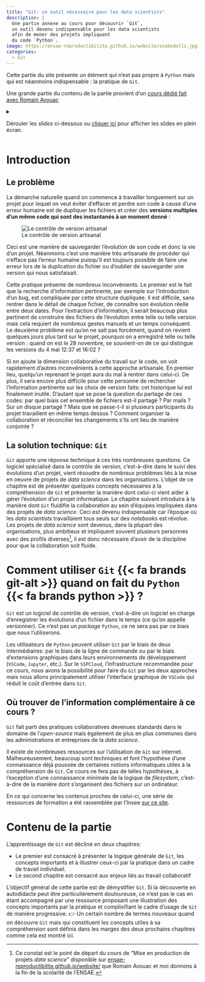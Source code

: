 ```yaml
---
title: "Git: un outil nécessaire pour les data scientists"
description: |
  Une partie annexe au cours pour découvrir `Git`,
  un outil devenu indispensable pour les data scientists
  afin de mener des projets impliquant
  du code `Python`.
image: https://ensae-reproductibilite.github.io/website/snakedolls.jpg
categories:
  - Git
---
```



Cette partie du site présente un élément qui n'est pas propre à
`Python` mais qui est néanmoins indispensable : la pratique de `Git`.

Une grande partie du contenu de la partie provient
d'un [cours dédié fait avec Romain Avouac](https://inseefrlab.github.io/formation-bonnes-pratiques-git-R/slides/complete.html)


<details>
<summary>

Dérouler les _slides_ ci-dessous ou [cliquer ici](https://inseefrlab.github.io/formation-bonnes-pratiques-git-R/slides/complete.html#/partie-1-contr%C3%B4le-de-version-avec-git) pour afficher les slides en plein écran.

</summary>

```{=html}
<div class="sourceCode" id="cb1"><pre class="sourceCode yaml code-with-copy"><code class="sourceCode yaml"></code><button title="Copy to Clipboard" class="code-copy-button"><i class="bi"></i></button></pre><iframe class="sourceCode yaml code-with-copy" src="https://inseefrlab.github.io/formation-bonnes-pratiques-git-R/slides/complete.html#/partie-1-contr%C3%B4le-de-version-avec-git"></iframe></div>
```


</details>



# Introduction

## Le problème

La démarche naturelle quand on commence à travailler longuement sur un projet pour lequel on veut éviter d'effacer et perdre son code à cause d'une erreur humaine est de dupliquer les fichiers et créer des __versions multiples d'un même code qui sont des instantanés à un moment donné__ :

![Le contrôle de version artisanal](https://inseefrlab.github.io/formation-bonnes-pratiques-git-R/slides/img/fichiers_multiples.png){#fig-version-control-inferno}

Ceci est une manière de sauvegarder l'évolution de son code et donc la vie d'un projet. Néanmoins c'est une manière très artisanale de procéder qui n'efface pas l'erreur humaine puisqu'il est toujours possible de faire une erreur lors de la duplication du fichier ou d'oublier de sauvegarder une version qui nous satisfaisait.

Cette pratique présente de nombreux inconvénients. Le premier est le fait que la recherche d'information pertinente, par exemple sur l'introduction d'un bug, est compliquée par cette structure dupliquée. Il est difficile, sans rentrer dans le détail de chaque fichier, de connaître son évolution réelle entre deux dates. Pour l'extraction d'information, il serait beaucoup plus pertinent de construire des fichiers de l'évolution entre telle ou telle version mais cela requiert de nombreux gestes manuels et un temps conséquent. Le deuxième problème est qu'on ne sait pas forcément, quand on revient quelques jours plus tard sur le projet, pourquoi on a enregistré telle ou telle version : quand on est le 28 novembre, se souvient-on de ce qui distingue les versions du 4 mai 12:37 et 16:02 ?

Si on ajoute la dimension collaborative du travail sur le code, on voit rapidement d'autres inconvénients à cette approche artisanale. En premier lieu, quelqu'un reprenant le projet aura du mal à rentrer dans celui-ci. De plus, il sera encore plus difficile pour cette personne de rechercher l'information pertinente sur les choix de version faits: cet historique lui est finalement inutile. D'autant que se pose la question du partage de ces codes: par quel biais cet ensemble de fichiers est-il partagé ? Par mails ? Sur un disque partagé ? Mais que se passe-t-il si plusieurs participants du projet travaillent en même temps dessus ? Comment organiser la collaboration et réconcilier les changements s'ils ont lieu de manière conjointe ? 

## La solution technique: `Git`

`Git` apporte une réponse technique à ces très nombreuses questions. Ce logiciel spécialisé dans le contrôle de version, c'est-à-dire dans le suivi des évolutions d'un projet, vient résoudre de nombreux problèmes liés à la mise en oeuvre de projets de _data science_ dans les organisations. L'objet de ce chapitre est de présenter quelques concepts nécessaires à la compréhension de `Git` et présenter la manière dont celui-ci vient aider à gérer l'évolution d'un projet informatique. Le chapitre suivant introduira à la manière dont `Git` fluidifie la collaboration au sein d'équipes impliquées dans des projets de _data science_. Ceci est devenu indispensable car l'époque où les _data scientists_ travaillaient tous seuls sur des _notebooks_ est révolue. Les projets de _data science_ sont devenus, dans la plupart des organisations, plus ambitieux et impliquent souvent plusieurs personnes avec des profils diverses[^miseenprod], il est donc nécessaire d'avoir de la discipline pour que la collaboration soit fluide. 

[^miseenprod]: Ce constat est le point de départ du cours de "Mise en production de projets _data science_" disponible sur [ensae-reproductibilite.github.io/website/](https://ensae-reproductibilite.github.io/website/) que Romain Avouac et moi donnons à la fin de la scolarité de l'ENSAE. 

# Comment utiliser `Git` {{< fa brands git-alt >}} quand on fait du `Python` {{< fa brands python >}} ? 

`Git` est un logiciel de contrôle de version, c'est-à-dire un logiciel en charge d'enregistrer les évolutions d'un fichier dans le temps (ce qu'on appelle versionner). Ce n'est pas un _package_ `Python`, ce ne sera pas par ce biais que nous l'utiliserons.

Les utilisateurs de `Python` peuvent utiliser `Git` par le biais de deux intermédiaires: par le biais de la ligne de commande ou par le biais d'extensions graphiques dans leurs environnements de développement (`VSCode`, `Jupyter`, etc.). Sur le `SSPCloud`, l'infrastructure recommandée pour ce cours, nous avons la possibilité pour faire du `Git` par les deux approches mais nous allons principalement utiliser l'interface graphique de `VSCode` qui réduit le coût d'entrée dans `Git`. 

::: {.tip}
## Où trouver de l'information complémentaire à ce cours ?

`Git` fait parti des pratiques collaboratives
devenues standards dans le domaine de l'_open-source_
mais également de plus en plus communes dans les administrations et entreprises
de la _data science_. 

Il existe de
nombreuses ressources sur l'utilisation de `Git` sur internet. 
Malheureusement, beaucoup sont techniques et font l'hypothèse d'une connaissance déjà poussée de certaines notions informatiques utiles à la compréhension de `Git`. Ce cours ne fera pas de telles hypothèses, à l'exception d'une connaissance minimale de la logique de _filesystem_, c'est-à-dire de la manière dont s'organisent des fichiers sur un ordinateur. 

En ce qui concerne les contenus proches de celui-ci, 
une série de ressources de formation a été rassemblée
par l'Insee [sur ce site](https://inseefrlab.github.io/formation-bonnes-pratiques-git-R/). 
:::

# Contenu de la partie

L'apprentissage de `Git` est décliné en deux chapitres:

* Le premier est consacré à présenter la logique générale de `Git`, les concepts importants et à illustrer ceux-ci par la pratique dans un cadre de travail individuel.
* Le second chapitre est consacré aux enjeux liés au travail collaboratif

L'objectif général de cette partie est de démystifier `Git`. Si la découverte en autodidacte peut être particulièrement douloureuse, ce n'est pas le cas en étant accompagné par une ressource proposant une illustration des concepts importants par la pratique et complixifiant le cadre d'usage de `Git` de manière progressive. 
[👉️ Un certain nombre de termes nouveaux quand on découvre `Git` mais qui constituent les concepts utiles à sa compréhension sont définis dans les marges des deux prochains chapitres comme cela est montré ici.]{.aside}
